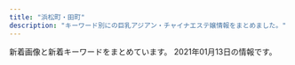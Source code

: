 ```yaml
---
title: "浜松町・田町"
description: "キーワード別にの巨乳アジアン・チャイナエステ嬢情報をまとめました。"
---
```


新着画像と新着キーワードをまとめています。
2021年01月13日の情報です。

<DmmAffiliateIns />
<KeywordTable
  shops={
    [
    {
        "keywords": {
            "D": 32,
            "C": 14,
            "E": 10
        },
        "name": "SERA",
        "url": "https://hamamatsucho-mensesthe.net/",
        "img_links": [
            "https://hamamatsucho-mensesthe.net/icon/google_plus.png",
            "https://hamamatsucho-mensesthe.net/staff/top/miyu-s1.jpg",
            "https://hamamatsucho-mensesthe.net/wp/wp-content/uploads/2020/01/nao.jpg",
            "https://hamamatsucho-mensesthe.net/wp/images/top2.jpg",
            "https://hamamatsucho-mensesthe.net/wp/wp-content/uploads/2019/02/paypay2.jpg",
            "https://hamamatsucho-mensesthe.net/staff/top/mitsuki-s1.jpg",
            "https://hamamatsucho-mensesthe.net/staff/top/rin-s1.jpg",
            "https://hamamatsucho-mensesthe.net/images/clear.png",
            "https://hamamatsucho-mensesthe.net/wp/wp-content/uploads/2019/07/0677E994-1DBF-4E0E-AB70-7CA5C034B140-150x150.jpeg",
            "https://hamamatsucho-mensesthe.net/link/mens-esthe.png",
            "https://hamamatsucho-mensesthe.net/staff/top/aki-s1.jpg",
            "https://hamamatsucho-mensesthe.net/wp/icon/twitter.png",
            "https://hamamatsucho-mensesthe.net/images/footer-l.png",
            "https://hamamatsucho-mensesthe.net/staff/top/emi-s1.jpg",
            "https://hamamatsucho-mensesthe.net/room/room-l5.jpg",
            "https://hamamatsucho-mensesthe.net/room/room-l6.jpg",
            "https://hamamatsucho-mensesthe.net/wp/icon/facebook.png",
            "https://hamamatsucho-mensesthe.net/wp/wp-content/uploads/2020/01/emi-l1.jpg",
            "https://hamamatsucho-mensesthe.net/wp/images/clear.png",
            "https://hamamatsucho-mensesthe.net/room/room-l1.jpg",
            "https://hamamatsucho-mensesthe.net/icon/line.png",
            "https://hamamatsucho-mensesthe.net/wp/wp-content/uploads/2020/11/urara.jpg",
            "https://hamamatsucho-mensesthe.net/wp/images/top3.jpg",
            "https://hamamatsucho-mensesthe.net/staff/top/ayaka-s1.jpg",
            "https://hamamatsucho-mensesthe.net/wp/wp-content/uploads/2020/08/ayaka.jpg",
            "https://hamamatsucho-mensesthe.net/wp/wp-content/uploads/2020/09/rin.jpg",
            "https://hamamatsucho-mensesthe.net/room/room-l4.jpg",
            "https://hamamatsucho-mensesthe.net/icon/facebook.png",
            "https://hamamatsucho-mensesthe.net/staff/top/nao-s1.jpg",
            "https://hamamatsucho-mensesthe.net/icon/twitter.png",
            "https://hamamatsucho-mensesthe.net/wp/images/top1.jpg",
            "https://hamamatsucho-mensesthe.net/wp/wp-content/uploads/2020/02/stand-by.jpg",
            "https://hamamatsucho-mensesthe.net/images/footer-r.png",
            "https://hamamatsucho-mensesthe.net/wp/wp-content/uploads/2019/10/eri-150x150.jpg",
            "https://hamamatsucho-mensesthe.net/wp/images/mensesthe.jpg",
            "https://hamamatsucho-mensesthe.net/wp/icon/line.png",
            "https://hamamatsucho-mensesthe.net/wp/wp-content/uploads/2020/02/1714CAA8-3D57-4009-AB72-F5A8E6B60310.jpeg",
            "https://hamamatsucho-mensesthe.net/wp/wp-content/uploads/2020/10/aki-150x150.jpg",
            "https://hamamatsucho-mensesthe.net/wp/wp-content/uploads/2020/01/mitsuki.jpg",
            "https://hamamatsucho-mensesthe.net/wp/wp-content/uploads/2020/01/misaki-l2.jpg",
            "https://hamamatsucho-mensesthe.net/room/room-l2.jpg",
            "https://hamamatsucho-mensesthe.net/room/room-l3.jpg",
            "https://hamamatsucho-mensesthe.net/wp/icon/google_plus.png",
            "https://hamamatsucho-mensesthe.net/images/flower.png",
            "https://hamamatsucho-mensesthe.net/wp/wp-content/uploads/2019/05/rin-150x150.jpg",
            "https://hamamatsucho-mensesthe.net/wp/wp-content/uploads/2019/07/587590BB-96D0-4887-BE26-3B1413FF7283-150x150.jpeg"
        ],
        "station": "JR\u6d5c\u677e\u753a\u99c5\u5317\u53e3"
    },
    {
        "img_links": [
            "https://static.wixstatic.com/media/ff29a7_47d81575374144dda595a587847070b9~mv2.jpg",
            "https://static.wixstatic.com/media/096f64_9dd53b8d3bbc46b7a5d8f8f9f83f67c0~mv2.jpg",
            "https://static.wixstatic.com/media/ff29a7_5a71cab9e560455a86a69dee65e387e6~mv2.jpg",
            "https://static.wixstatic.com/media/ff29a7_d6b424065e3946fc8a31bd093d286366~mv2.jpg",
            "https://static.wixstatic.com/media/ff29a7_d9f852b350a141b1ae8d7d80ce91ecfa~mv2.jpg",
            "https://static.wixstatic.com/media/ff29a7_996c77cb89cc4012a35bb0813c645fdf~mv2.jpg"
        ],
        "url": "https://www.meedeemassage.com/",
        "station": "JR\u65b0\u6a4b\u99c5\u65e5\u6bd4\u8c37\u53e3",
        "keywords": {},
        "name": "\u30df\u30fc\u30c7\u30a3\u30fc"
    },
    {
        "name": "Pandora*\u30d1\u30f3\u30c9\u30e9",
        "station": "JR\u6d5c\u677e\u753a\u99c5\u5357\u53e3",
        "keywords": {},
        "url": "http://www.es-tokyo.link",
        "img_links": [
            "http://www.es-tokyo.link/img/momoko1.jpg",
            "http://www.es-tokyo.link/img/rin1.jpg",
            "http://www.es-tokyo.link/img/erin1.jpg",
            "http://www.es-tokyo.link/images/sys2.jpg",
            "http://www.es-tokyo.link/images/25.jpg",
            "http://www.es-tokyo.link/img/erin2.jpg",
            "http://www.es-tokyo.link/images/5.jpg",
            "http://www.es-tokyo.link/img/yui1.jpg",
            "http://www.es-tokyo.link/images/b1.jpg",
            "http://www.es-tokyo.link/images/interior_t.jpg",
            "http://www.es-tokyo.link/images/28.jpg",
            "http://www.es-tokyo.link/images/32.jpg",
            "http://www.es-tokyo.link/img/ami1.jpg",
            "http://www.es-tokyo.link/img/minami2.jpg",
            "http://www.es-tokyo.link/images/23.jpg",
            "http://www.es-tokyo.link/images/9.jpg",
            "http://www.es-tokyo.link/images/newface.jpg",
            "http://www.es-tokyo.link/images/tel.jpg",
            "http://www.es-tokyo.link/img/naomi1.jpg",
            "http://www.es-tokyo.link/img/emili1.jpg",
            "http://www.es-tokyo.link/images/s1.png",
            "http://www.es-tokyo.link/img/miwa1.jpg",
            "http://www.es-tokyo.link/images/3.jpg",
            "http://www.es-tokyo.link/images/sys1.jpg",
            "http://www.es-tokyo.link/images/19.jpg",
            "http://www.es-tokyo.link/img/suzu1.jpg",
            "http://www.es-tokyo.link/images/staff_t.jpg",
            "http://www.es-tokyo.link/images/news.jpg",
            "http://www.es-tokyo.link/images/int1.jpg",
            "http://www.es-tokyo.link/images/27.jpg",
            "http://www.es-tokyo.link/images/31.jpg",
            "http://www.es-tokyo.link/images/int2.jpg",
            "http://www.es-tokyo.link/img/mayu1.jpg",
            "http://www.es-tokyo.link/images/head.jpg",
            "http://www.es-tokyo.link/img/izumi2.jpg",
            "http://www.es-tokyo.link/images/30.jpg",
            "http://www.es-tokyo.link/images/24.jpg",
            "http://www.es-tokyo.link/images/mobile.jpg",
            "http://www.es-tokyo.link/img/kaori1.jpg",
            "http://www.es-tokyo.link/images/b2.jpg",
            "http://www.es-tokyo.link/img/minami1.jpg",
            "http://www.es-tokyo.link/images/b3.jpg",
            "http://www.es-tokyo.link/images/20.jpg",
            "http://www.es-tokyo.link/img/izumi1.jpg",
            "http://www.es-tokyo.link/images/22.jpg",
            "http://www.es-tokyo.link/img/hikari1.jpg"
        ]
    },
    {
        "keywords": {
            "F": 1,
            "G": 1,
            "E": 7,
            "D": 2,
            "\u80f8": 2,
            "\u4e73": 3,
            "\u30bb\u30af\u30b7\u30fc": 1
        },
        "img_links": [
            "https://aroma-queen.work/images/st/st_angel_3.jpg",
            "https://aroma-queen.work/images/st/st_18.jpg",
            "https://aroma-queen.work/images/st/st_rinda_6.jpg",
            "https://aroma-queen.work/images/st/st_ou_3.jpg",
            "https://aroma-queen.work/images/st/st_mayumi_1.jpg",
            "https://aroma-queen.work/images/st/st_rinda_1.jpg",
            "https://aroma-queen.work/images/st/st_min_2.jpg",
            "https://aroma-queen.work/images/st/st_17.jpg",
            "https://aroma-queen.work/images/st/st_yuri_3.jpg",
            "https://aroma-queen.work/images/st/st_bibi.jpg",
            "https://aroma-queen.work/images/st/st_13.jpg",
            "https://aroma-queen.work/images/st/st_sayuri_3.jpg",
            "https://aroma-queen.work/images/week_campaign.jpg",
            "https://aroma-queen.work/images/st/st_mai_1.jpg",
            "https://aroma-queen.work/images/st/st_joy_2.jpg",
            "https://aroma-queen.work/images/st/st_aiko_1.jpg",
            "https://aroma-queen.work/images/st/st_ai1.jpg",
            "https://aroma-queen.work/images/st/st_ami_2.jpg",
            "https://aroma-queen.work/images/st/st_party_2.jpg",
            "https://aroma-queen.work/images/st/st_get_1.jpg",
            "https://aroma-queen.work/images/st/st_kaori_2.jpg",
            "https://aroma-queen.work/images/st/st_get_3.jpg",
            "https://aroma-queen.work/images/st/st_pink_2.jpg",
            "https://aroma-queen.work/images/top.png",
            "https://aroma-queen.work/images/st/st_angel_2.jpg",
            "https://aroma-queen.work/images/st/st_cake_1.jpg",
            "https://aroma-queen.work/images/st/st_ryuu_2.jpg",
            "https://aroma-queen.work/images/st/st_5_1.jpg",
            "https://aroma-queen.work/images/st/st_anan.jpg",
            "https://aroma-queen.work/images/st/st_sayuri_2.jpg",
            "https://aroma-queen.work/images/st/st_14_1.jpg",
            "https://aroma-queen.work/images/st/st_aya_1.jpg",
            "https://aroma-queen.work/images/st/st_saya_0.jpg",
            "https://aroma-queen.work/images/st/st_hara3.jpg",
            "https://aroma-queen.work/images/st/st_nuna3.jpg",
            "https://aroma-queen.work/images/st/st_mimi_1.jpg",
            "https://aroma-queen.work/images/top2.png",
            "https://aroma-queen.work/images/st/st_mirror_2.jpg",
            "https://aroma-queen.work/images/st/st_huxa.jpg",
            "https://aroma-queen.work/images/st/st_25.jpg",
            "https://aroma-queen.work/images/st/st_angel_1.jpg",
            "https://aroma-queen.work/images/st/st_saya_1.jpg",
            "https://aroma-queen.work/images/st/st_maya_1.jpg",
            "https://aroma-queen.work/images/st/st_sayuri_1.jpg",
            "https://aroma-queen.work/images/st/st_kei.jpg",
            "https://aroma-queen.work/images/st/st_chiba_1.jpg",
            "https://aroma-queen.work/images/st/st_jerry.jpg",
            "https://aroma-queen.work/images/st/st_emi.jpg",
            "https://aroma-queen.work/images/st/st_eri.jpg",
            "https://aroma-queen.work/images/st/st_22.jpg",
            "https://aroma-queen.work/images/st/st_ou_2.jpg",
            "https://aroma-queen.work/images/st/st_kaori_1.jpg",
            "https://aroma-queen.work/images/st/st_sakura_1.jpg",
            "https://aroma-queen.work/images/st/st_pink_1.jpg",
            "https://aroma-queen.work/images/st/st_ai_1.jpg",
            "https://aroma-queen.work/images/st/st_honey_1.jpg",
            "https://aroma-queen.work/images/st/st_nina_3.jpg",
            "https://aroma-queen.work/images/st/st_ai_2.jpg",
            "https://aroma-queen.work/images/st/st_kou1.jpg",
            "https://aroma-queen.work/images/st/st_aiko_2.jpg",
            "https://aroma-queen.work/images/st/st_rei_2.jpg",
            "https://aroma-queen.work/images/st/st_rena_2.jpg",
            "https://aroma-queen.work/images/st/st_yuri.jpg",
            "https://aroma-queen.work/images/st/st_risa_1.jpg",
            "https://aroma-queen.work/images/st/st_mayumi_2.jpg",
            "https://aroma-queen.work/images/st/st_nami_1.jpg",
            "https://aroma-queen.work/images/st/st_nori.jpg",
            "https://aroma-queen.work/images/st/st_aigo.jpg",
            "https://aroma-queen.work/images/st/st_17_1.jpg",
            "https://aroma-queen.work/images/st/st_sasa_3.jpg",
            "https://aroma-queen.work/images/st/st_saya_2.jpg",
            "https://aroma-queen.work/images/st/st_jenny2.jpg",
            "https://aroma-queen.work/images/st/st_kiki2.jpg",
            "https://aroma-queen.work/images/st/st_gei.jpg",
            "https://aroma-queen.work/images/st/st_mirror_3.jpg",
            "https://aroma-queen.work/images/st/st_ai.jpg",
            "https://aroma-queen.work/images/st/st_four1.jpg",
            "https://aroma-queen.work/images/st/st_koko.jpg",
            "https://aroma-queen.work/images/st/st_19.jpg",
            "https://aroma-queen.work/images/st/st_nana_1.jpg",
            "https://aroma-queen.work/images/st/st_dan_2.jpg",
            "https://aroma-queen.work/images/st/st_16_1.jpg",
            "https://aroma-queen.work/images/st/st_nuna.jpg",
            "https://aroma-queen.work/images/st/st_20.jpg",
            "https://aroma-queen.work/images/st/st_nan.jpg",
            "https://aroma-queen.work/images/st/st_pink_3.jpg",
            "https://aroma-queen.work/images/st/st_dan_1.jpg",
            "https://aroma-queen.work/images/top_campaign_spring.jpg",
            "https://aroma-queen.work/images/st/st_min_4.jpg",
            "https://aroma-queen.work/images/st/st_hara.jpg",
            "https://aroma-queen.work/images/st/st_minto_1.jpg",
            "https://aroma-queen.work/images/st/st_jasmine_1.jpg",
            "https://aroma-queen.work/images/st/st_pink_4.jpg",
            "https://aroma-queen.work/images/st/st_17_2.jpg",
            "https://aroma-queen.work/images/st/st_7_1.jpg",
            "https://aroma-queen.work/images/top_campaign_dec.jpg",
            "https://aroma-queen.work/images/st/st_.jpg",
            "https://aroma-queen.work/images/st/st_sofea_2.jpg",
            "https://aroma-queen.work/images/st/st_rei.jpg",
            "https://aroma-queen.work/images/st/st_10_1.jpg",
            "https://aroma-queen.work/images/st/st_hana_1.jpg",
            "https://aroma-queen.work/images/st/st_hana_2.jpg",
            "https://aroma-queen.work/images/st/st_koko_1.jpg",
            "https://aroma-queen.work/images/st/st_coco_1.jpg",
            "https://aroma-queen.work/images/st/st_cindy.jpg",
            "https://aroma-queen.work/images/st/st_rinda_2.jpg",
            "https://aroma-queen.work/images/st/st_ou_1.jpg",
            "https://aroma-queen.work/images/st/st_joy.jpg",
            "https://aroma-queen.work/images/st/st_21.jpg",
            "https://aroma-queen.work/images/st/st_koy_2.jpg",
            "https://aroma-queen.work/images/st/st_yuri_2.jpg",
            "https://aroma-queen.work/images/st/st_chiba_2.jpg",
            "https://aroma-queen.work/images/st/st_lucy_3.jpg",
            "https://aroma-queen.work/images/st/st_rei_3.jpg",
            "https://aroma-queen.work/images/st/st_shizuka_1.jpg",
            "https://aroma-queen.work/images/st/st_kiki_1.jpg",
            "https://aroma-queen.work/images/st/st_aya.jpg",
            "https://aroma-queen.work/images/st/st_emi_1.jpg",
            "https://aroma-queen.work/images/st/st_joy_1.jpg",
            "https://aroma-queen.work/images/st/st_bibi_2.jpg",
            "https://aroma-queen.work/images/st/st_bibi_1.jpg",
            "https://aroma-queen.work/images/st/st_jenny.jpg",
            "https://aroma-queen.work/images/st/st_kou2.jpg",
            "https://aroma-queen.work/images/st/st_yuyu.jpg",
            "https://aroma-queen.work/images/st/st_chiba_4.jpg",
            "https://aroma-queen.work/images/st/st_jj_1.jpg"
        ],
        "name": "Aroma Coco8",
        "station": "JR\u65b0\u6a4b\u99c5\u70cf\u68ee\u53e3",
        "url": "https://aroma-queen.work/"
    },
    {
        "url": "http://heal-arm.com/",
        "name": "\u862d \u990a\u8eab\u9928",
        "img_links": [
            "http://heal-arm.com/wp-content/uploads/sites/6/2020/05/4.jpg",
            "http://heal-arm.com/wp-content/uploads/sites/6/elementor/thumbs/favicon-p04pr4k6jngsiakzwccm2bkknysbm22i953lrof2dk.png",
            "http://heal-arm.com/wp-content/uploads/sites/6/2020/05/3.jpg",
            "http://heal-arm.com/wp-content/uploads/sites/6/2020/12/1.jpg",
            "http://heal-arm.com/wp-content/uploads/sites/6/2020/05/1-1.jpg",
            "http://heal-arm.com/wp-content/uploads/sites/6/2020/05/2-1.jpg",
            "http://heal-arm.com/wp-content/uploads/sites/6/2020/12/2.jpg",
            "http://heal-arm.com/wp-content/uploads/sites/6/2020/05/3-1.jpg",
            "http://heal-arm.com/wp-content/uploads/sites/6/2020/05/2.jpg",
            "http://heal-arm.com/wp-content/uploads/sites/6/2020/05/favicon.png",
            "http://heal-arm.com/wp-content/uploads/sites/6/2020/05/1.jpg"
        ],
        "station": "JR\u65b0\u6a4b\u99c5\u65e5\u6bd4\u8c37\u53e3",
        "keywords": {}
    },
    {
        "img_links": [
            "http://body-heal.net/staffPhoto/b20190117105438.jpg",
            "http://body-heal.net/staffPhoto/b20180926231950.jpg",
            "http://body-heal.net/staffPhoto/b20180721035111.jpg",
            "http://body-heal.net/js/sliderLine/slide_prev.png",
            "http://body-heal.net/staffPhoto/b20190608220420.jpg",
            "http://body-heal.net/images/access/03.jpg",
            "http://body-heal.net/images/access/01.jpg",
            "http://body-heal.net/images/access/04.jpg",
            "http://body-heal.net/images/show.jpg",
            "http://body-heal.net/uploadfiles/images/campaignBodyHealNet.jpg",
            "http://body-heal.net/images/store/06.jpg",
            "http://body-heal.net/images/store/04.jpg",
            "http://body-heal.net/js/sliderLine/slide_next.png",
            "http://body-heal.net/images/access/05.jpg",
            "http://body-heal.net/images/store/05.jpg",
            "http://body-heal.net/staffPhoto/b20190218130854.jpg",
            "http://body-heal.net/images/access/02.jpg",
            "http://body-heal.net/staffPhoto/b20190608222039.jpg",
            "http://body-heal.net/staffPhoto/b20190120201033.jpg",
            "http://body-heal.net/images/store/01.jpg"
        ],
        "name": "Tami",
        "url": "http://body-heal.net/",
        "keywords": {
            "84": 4,
            "88": 10,
            "85": 4,
            "87": 6,
            "E": 6
        },
        "station": "JR\u7530\u753a\u99c5\u4e09\u7530\u53e3"
    },
    {
        "url": "http://www.shiawasenojikan.esjp.info/",
        "keywords": {
            "D": 5,
            "86": 1,
            "88": 1,
            "87": 3
        },
        "name": "\u5e78\u305b\u306e\u6642\u9593",
        "station": "JR\u65b0\u6a4b\u99c5\u65e5\u6bd4\u8c37\u53e3",
        "img_links": [
            "http://www.shiawasenojikan.esjp.info/files/010.jpg",
            "http://www.shiawasenojikan.esjp.info/images/sys2.jpg",
            "http://www.shiawasenojikan.esjp.info/images/news.jpg",
            "http://www.shiawasenojikan.esjp.info/images/tel.jpg",
            "http://www.shiawasenojikan.esjp.info/images/int2.jpg",
            "http://www.shiawasenojikan.esjp.info/files/009.jpg",
            "http://www.shiawasenojikan.esjp.info/images/staff_t.jpg",
            "http://www.shiawasenojikan.esjp.info/images/sys1.jpg",
            "http://www.shiawasenojikan.esjp.info/images/interior_t.jpg",
            "http://www.shiawasenojikan.esjp.info/files/003.jpg",
            "http://www.shiawasenojikan.esjp.info/images/link_t.jpg",
            "http://www.shiawasenojikan.esjp.info/images/mobile.jpg",
            "http://www.shiawasenojikan.esjp.info/images/head.jpg",
            "http://www.shiawasenojikan.esjp.info/files/001.jpg",
            "http://www.shiawasenojikan.esjp.info/files/015.jpg"
        ]
    },
    {
        "img_links": [
            "https://hamamatsucho-mensesthe.com/staff2/wp-content/uploads/2019/12/yuki22-1.png",
            "https://hamamatsucho-mensesthe.com/menu/friend.png",
            "https://hamamatsucho-mensesthe.com/staff2/wp-content/uploads/2021/01/lulu01.png",
            "https://hamamatsucho-mensesthe.com/staff/koko-s1.jpg",
            "https://hamamatsucho-mensesthe.com/kumi2.jpg",
            "https://hamamatsucho-mensesthe.com/staff2/wp-content/uploads/2020/01/ai01.png",
            "https://hamamatsucho-mensesthe.com/staff2/wp-content/uploads/2020/11/siruet.png",
            "https://hamamatsucho-mensesthe.com/button/home.png",
            "https://hamamatsucho-mensesthe.com/images/footer-r.png",
            "https://hamamatsucho-mensesthe.com/images/main-sp.jpg",
            "https://hamamatsucho-mensesthe.com/staff/yoko-s1.jpg",
            "https://hamamatsucho-mensesthe.com/kumi1.jpg",
            "https://hamamatsucho-mensesthe.com/staff/arisa-l1.jpg",
            "https://hamamatsucho-mensesthe.com/button/staff.png",
            "https://hamamatsucho-mensesthe.com/room/1.jpg",
            "https://hamamatsucho-mensesthe.com/menu/info.png",
            "https://hamamatsucho-mensesthe.com/button/sche.png",
            "https://hamamatsucho-mensesthe.com/staff/arisa-s1.jpg",
            "https://hamamatsucho-mensesthe.com/menu/gallery.png",
            "https://hamamatsucho-mensesthe.com/images/flower.png",
            "https://hamamatsucho-mensesthe.com/staff2/wp-content/uploads/2019/12/haru-1.png",
            "https://hamamatsucho-mensesthe.com/staff/koko-l1.jpg",
            "https://hamamatsucho-mensesthe.com/staff/nana-s1.jpg",
            "https://hamamatsucho-mensesthe.com/staff/yuyu-s1.jpg",
            "https://hamamatsucho-mensesthe.com/staff2/wp-content/uploads/2020/11/yuyu03.png",
            "https://hamamatsucho-mensesthe.com/2018/03/02/anna-s1.jpg",
            "https://hamamatsucho-mensesthe.com/staff2/wp-content/uploads/2020/11/momo02.png",
            "https://hamamatsucho-mensesthe.com/2018/12/21/yuyu-s1.jpg",
            "https://hamamatsucho-mensesthe.com/images/clear.png",
            "https://hamamatsucho-mensesthe.com/images/footer-l.png",
            "https://hamamatsucho-mensesthe.com/staff2/wp-content/uploads/2021/01/maki05.png",
            "https://hamamatsucho-mensesthe.com/room/3.jpg",
            "https://hamamatsucho-mensesthe.com/room/2.jpg",
            "https://hamamatsucho-mensesthe.com/2018/11/23/arisa-s1.jpg",
            "https://hamamatsucho-mensesthe.com/room/esthe1.jpg",
            "https://hamamatsucho-mensesthe.com/icon/google_plus.png",
            "https://hamamatsucho-mensesthe.com/icon/twitter.png",
            "https://hamamatsucho-mensesthe.com/menu/sche.png",
            "https://hamamatsucho-mensesthe.com/staff2/wp-content/uploads/2020/02/yaya02.png",
            "https://hamamatsucho-mensesthe.com/images/main1.jpg",
            "https://hamamatsucho-mensesthe.com/icon/facebook.png",
            "https://hamamatsucho-mensesthe.com/2018/12/21/koko-s1.jpg",
            "https://hamamatsucho-mensesthe.com/staff/yuyu-l1.jpg",
            "https://hamamatsucho-mensesthe.com/2018/06/08/hana-s2.jpg",
            "https://hamamatsucho-mensesthe.com/menu/home.png",
            "https://hamamatsucho-mensesthe.com/2018/06/12/yoko-s1.jpg",
            "https://hamamatsucho-mensesthe.com/staff2/wp-content/uploads/2019/12/nanami02-2.png",
            "https://hamamatsucho-mensesthe.com/icon/line.png",
            "https://hamamatsucho-mensesthe.com/staff/yoko-l1.jpg",
            "https://hamamatsucho-mensesthe.com/images/header3.png",
            "https://hamamatsucho-mensesthe.com/room/esthe3.jpg",
            "https://hamamatsucho-mensesthe.com/room/4.jpg",
            "https://hamamatsucho-mensesthe.com/room/esthe2.jpg",
            "https://hamamatsucho-mensesthe.com/staff/nana-l1.jpg",
            "https://hamamatsucho-mensesthe.com/2017/10/08/ruru-s1.jpg"
        ],
        "station": "JR\u6d5c\u677e\u753a\u99c5\u5317\u53e3",
        "keywords": {
            "D": 5,
            "F": 4,
            "C": 2,
            "E": 1
        },
        "name": "Oriental Spa",
        "url": "https://hamamatsucho-mensesthe.com/"
    },
    {
        "name": "fancy",
        "station": "JR\u6d5c\u677e\u753a\u99c5\u5357\u53e3",
        "url": "https://fancy-tokyo.com/",
        "img_links": [
            "https://cdn.peraichi.com/userData/56b6a25c-bfe0-40b6-ae9c-73000a000007/img/5ffebabb29207/original.png"
        ],
        "keywords": {}
    },
    {
        "station": "JR\u65b0\u6a4b\u99c5\u70cf\u68ee\u53e3",
        "keywords": {},
        "img_links": [
            "http://kokoro-spa.info/img/ttl_info.png",
            "http://kokoro-spa.info/img/shop/no-pic.jpg",
            "http://kokoro-spa.info/img/qrcode.png",
            "http://kokoro-spa.info/img/pickup.jpg",
            "http://kokoro-spa.info/img/slider/2.jpg",
            "http://kokoro-spa.info/img/ttl_news.png",
            "http://kokoro-spa.info/img/shop/kanban.jpg"
        ],
        "url": "http://kokoro-spa.info/",
        "name": "\u672a\u6765"
    },
    {
        "station": "JR\u6d5c\u677e\u753a\u99c5\u5317\u53e3",
        "name": "Artemis",
        "url": "https://hamamatsucho-esthe.work/",
        "img_links": [
            "https://hamamatsucho-esthe.work/images/clear.png",
            "https://hamamatsucho-esthe.work/2018/09/10/sora-s1.jpg",
            "https://hamamatsucho-esthe.work/images/footer-l.png",
            "https://hamamatsucho-esthe.work/staff/maki-l1.jpg",
            "https://hamamatsucho-esthe.work/menu/home.png",
            "https://hamamatsucho-esthe.work/staff/maki-s1.jpg",
            "https://hamamatsucho-esthe.work/2020/07/30/maki-s1.jpg",
            "https://hamamatsucho-esthe.work/staff/riko-s1.jpg",
            "https://hamamatsucho-esthe.work/2019/01/14/emi-s1.jpg",
            "https://hamamatsucho-esthe.work/2018/11/09/kana-s1.jpg",
            "https://hamamatsucho-esthe.work/staff/momo-l1.jpg",
            "https://hamamatsucho-esthe.work/staff/sora-s1.jpg",
            "https://hamamatsucho-esthe.work/room/1-s.jpg",
            "https://hamamatsucho-esthe.work/button/staff.png",
            "https://hamamatsucho-esthe.work/staff/yuki-l1.jpg",
            "https://hamamatsucho-esthe.work/images/qrcode.png",
            "https://hamamatsucho-esthe.work/button/blog.png",
            "https://hamamatsucho-esthe.work/staff/nanami-s1.jpg",
            "https://hamamatsucho-esthe.work/icon/twitter.png",
            "https://hamamatsucho-esthe.work/menu/blog.png",
            "https://hamamatsucho-esthe.work/staff/momo-s1.jpg",
            "https://hamamatsucho-esthe.work/2019/05/25/riko-s1.jpg",
            "https://hamamatsucho-esthe.work/images/main-sp.jpg",
            "https://hamamatsucho-esthe.work/room/3-s.jpg",
            "https://hamamatsucho-esthe.work/2019/06/14/riri-s1.jpg",
            "https://hamamatsucho-esthe.work/2018/12/26/sayaka-s1.jpg",
            "https://hamamatsucho-esthe.work/icon/google_plus.png",
            "https://hamamatsucho-esthe.work/2020/01/05/yuki-s1.jpg",
            "https://hamamatsucho-esthe.work/icon/facebook.png",
            "https://hamamatsucho-esthe.work/menu/gallery.png",
            "https://hamamatsucho-esthe.work/images/flower.png",
            "https://hamamatsucho-esthe.work/images/footer-r.png",
            "https://hamamatsucho-esthe.work/button/home.png",
            "https://hamamatsucho-esthe.work/room/esthe2.jpg",
            "https://hamamatsucho-esthe.work/room/esthe3.jpg",
            "https://hamamatsucho-esthe.work/icon/line.png",
            "https://hamamatsucho-esthe.work/room/3-l.jpg",
            "https://hamamatsucho-esthe.work/menu/info.png",
            "https://hamamatsucho-esthe.work/room/4-l.jpg",
            "https://hamamatsucho-esthe.work/room/esthe1.jpg",
            "https://hamamatsucho-esthe.work/images/main1.jpg",
            "https://hamamatsucho-esthe.work/staff/sora-l1.jpg",
            "https://hamamatsucho-esthe.work/menu/friend.png",
            "https://hamamatsucho-esthe.work/2019/11/05/nanami-s1.jpg",
            "https://hamamatsucho-esthe.work/staff/nanami-l1.jpg",
            "https://hamamatsucho-esthe.work/room/2-s.jpg",
            "https://hamamatsucho-esthe.work/room/4-s.jpg",
            "https://hamamatsucho-esthe.work/2019/05/25/koko-s1.jpg",
            "https://hamamatsucho-esthe.work/2020/11/06/momo-s1.jpg",
            "https://hamamatsucho-esthe.work/2018/09/10/misa-s1.jpg",
            "https://hamamatsucho-esthe.work/room/2-l.jpg",
            "https://hamamatsucho-esthe.work/room/1-l.jpg",
            "https://hamamatsucho-esthe.work/staff/yuki-s1.jpg"
        ],
        "keywords": {
            "F": 14,
            "E": 7,
            "C": 14
        }
    },
    {
        "url": "http://tamachi-en.link/",
        "keywords": {
            "C": 15
        },
        "name": "\u7e01",
        "station": "JR\u7530\u753a\u99c5\u6771\u53e3",
        "img_links": [
            "http://tamachi-en.link/images/g5.jpg",
            "http://tamachi-en.link/images/zi_link.png",
            "http://tamachi-en.link/images/g2.jpg",
            "http://tamachi-en.link/images/g0.jpg",
            "http://tamachi-en.link/images/zi_staff.png",
            "http://tamachi-en.link/images/g1.jpg",
            "http://tamachi-en.link/images/g3.jpg",
            "http://tamachi-en.link/images/g4.jpg",
            "http://tamachi-en.link/images/mobile.png",
            "http://tamachi-en.link/images/new1.jpg",
            "http://tamachi-en.link/images/top.jpg",
            "http://tamachi-en.link/images/g8.jpg",
            "http://tamachi-en.link/images/g6.jpg"
        ]
    },
    {
        "name": "\u68ee\u306e\u9999",
        "url": "https://www.morinokaori-massage.com/",
        "img_links": [],
        "keywords": {},
        "station": "JR\u7530\u753a\u99c5\u897f\u53e3"
    },
    {
        "name": "\u30a2\u30ea\u30b9 Aroma \u65b0\u6a4b\u5e97",
        "img_links": [
            "http://romantic-est.com/images/con01.jpg",
            "http://romantic-est.com/images/mainvisual_02_s.jpg",
            "http://romantic-est.com/images/cg05.jpg",
            "http://romantic-est.com/images/sw_home.png",
            "http://romantic-est.com/images/cg021.jpg",
            "http://romantic-est.com/images/cg04.jpg",
            "http://romantic-est.com/images/cg032.jpg",
            "http://romantic-est.com/images/mainvisual_01_s.jpg",
            "http://romantic-est.com/images/cg03.jpg",
            "http://romantic-est.com/images/cg011.jpg",
            "http://romantic-est.com/images/req_03.jpg",
            "http://romantic-est.com/images/icon_new.png",
            "http://romantic-est.com/images/mainvisual_02.jpg",
            "http://romantic-est.com/images/con03.jpg",
            "http://romantic-est.com/images/mainvisual_01.jpg",
            "http://romantic-est.com/images/cg01.jpg",
            "http://romantic-est.com/images/trigger.jpg",
            "http://romantic-est.com/images/cg041.jpg",
            "http://romantic-est.com/images/cg031.jpg",
            "http://romantic-est.com/images/sys03.jpg",
            "http://romantic-est.com/images/sw_tel.png",
            "http://romantic-est.com/images/sys02.jpg",
            "http://romantic-est.com/images/head_interior.jpg",
            "http://romantic-est.com/images/con02.jpg",
            "http://romantic-est.com/images/cg02.jpg",
            "http://romantic-est.com/images/cg06.jpg",
            "http://romantic-est.com/images/sys01.jpg",
            "http://romantic-est.com/images/head_therapist.jpg"
        ],
        "station": "JR\u65b0\u6a4b\u99c5\u70cf\u68ee\u53e3",
        "keywords": {},
        "url": "http://romantic-est.com/"
    },
    {
        "name": "\u3057\u3042\u308f\u305b\uff5eSHIAWASE\uff5e",
        "keywords": {},
        "img_links": [
            "http://shiawase.mssg.jp/images/staff/sta_023.jpg",
            "http://shiawase.mssg.jp/images/staff_image/staff_d02b.jpg",
            "http://shiawase.mssg.jp/images/staff/sta_04.jpg",
            "http://shiawase.mssg.jp/images/gallery/gallery_403.jpg",
            "http://shiawase.mssg.jp/images/home/index_tel.jpg",
            "http://shiawase.mssg.jp/images/gallery/gallery_01.jpg",
            "http://shiawase.mssg.jp/images/staff/sta_0z9.jpg",
            "http://shiawase.mssg.jp/images/home/top_qp.jpg",
            "http://shiawase.mssg.jp/images/top/top_03.jpg",
            "http://shiawase.mssg.jp/images/staff_one/staff_one_08.png",
            "http://shiawase.mssg.jp/images/staff_image/staff_d04.jpg",
            "http://shiawase.mssg.jp/images/top/top_02.jpg",
            "http://shiawase.mssg.jp/images/staff/sta_08.jpg",
            "http://shiawase.mssg.jp/images/staff/sta_0z2.jpg",
            "http://shiawase.mssg.jp/images/gallery/gallery_402.jpg",
            "http://shiawase.mssg.jp/images/top/top_05.jpg",
            "http://shiawase.mssg.jp/images/staff_one/staff_one_03.jpg",
            "http://shiawase.mssg.jp/images/top/top_08.png",
            "http://shiawase.mssg.jp/images/home/index_qup.jpg",
            "http://shiawase.mssg.jp/images/gallery/gallery_104.jpg",
            "http://shiawase.mssg.jp/images/system/syatem_301.jpg",
            "http://shiawase.mssg.jp/images/staff/sta_0z10.jpg",
            "http://shiawase.mssg.jp/images/gallery/gallery_401.jpg",
            "http://shiawase.mssg.jp/images/home/QR.png",
            "http://shiawase.mssg.jp/images/system/syatem_303.jpg",
            "http://shiawase.mssg.jp/images/gallery/gallery_102.jpg",
            "http://shiawase.mssg.jp/images/staff_one/staff_one_01.jpg",
            "http://shiawase.mssg.jp/images/staff_one/staff_one_04.jpg",
            "http://shiawase.mssg.jp/images/staff_one/staff_one_05.jpg",
            "http://shiawase.mssg.jp/images/home/index_page_top.jpg",
            "http://shiawase.mssg.jp/images/gallery/gallery_101.jpg",
            "http://shiawase.mssg.jp/images/staff_image/staff_d02.jpg",
            "http://shiawase.mssg.jp/images/staff_image/staff_d01a.jpg",
            "http://shiawase.mssg.jp/images/staff/sta_021.jpg",
            "http://shiawase.mssg.jp/images/top/top_04.jpg",
            "http://shiawase.mssg.jp/images/top/top_01.jpg",
            "http://shiawase.mssg.jp/images/home/index_04.jpg",
            "http://shiawase.mssg.jp/images/staff_one/staff_one_02.jpg",
            "http://shiawase.mssg.jp/images/gallery/gallery_404.jpg",
            "http://shiawase.mssg.jp/images/staff/sta_010.jpg",
            "http://shiawase.mssg.jp/images/staff_image/staff_d03.jpg",
            "http://shiawase.mssg.jp/images/staff_one/staff_one_top.jpg",
            "http://shiawase.mssg.jp/images/gallery/gallery_103.jpg",
            "http://shiawase.mssg.jp/images/gallery/gallery_top.jpg",
            "http://shiawase.mssg.jp/images/top/top_06.jpg",
            "http://shiawase.mssg.jp/images/staff/sta_0z12.jpg",
            "http://shiawase.mssg.jp/images/staff/staff_top.jpg",
            "http://shiawase.mssg.jp/images/staff_image/staff_d01b.jpg",
            "http://shiawase.mssg.jp/images/staff/sta_0z8.jpg",
            "http://shiawase.mssg.jp/images/home/index_03.jpg",
            "http://shiawase.mssg.jp/images/staff_one/staff_one_07.png",
            "http://shiawase.mssg.jp/images/staff/sta_03.jpg",
            "http://shiawase.mssg.jp/images/staff/sta_01.jpg",
            "http://shiawase.mssg.jp/images/system/syatem_302.jpg"
        ],
        "station": "JR\u7530\u753a\u99c5\u897f\u53e3",
        "url": "http://shiawase.mssg.jp/"
    },
    {
        "station": "JR\u6d5c\u677e\u753a\u99c5\u5357\u53e3",
        "img_links": [
            "https://minazuki-tokyo.com/wp-content/uploads/2020/11/news06-200x200.png",
            "https://minazuki-tokyo.com/wp-content/uploads/2020/11/news05-200x200.png",
            "https://minazuki-tokyo.com/wp-content/uploads/2020/11/news05-390x195.png",
            "https://minazuki-tokyo.com/wp-content/uploads/2020/11/sub03_p.png",
            "https://minazuki-tokyo.com/wp-content/uploads/2020/11/sub04_p.png",
            "https://minazuki-tokyo.com/wp-content/uploads/2020/11/photo03.png",
            "https://minazuki-tokyo.com/wp-content/uploads/2020/11/news01-640x348.png",
            "https://minazuki-tokyo.com/wp-content/uploads/2020/11/news04-390x195.png",
            "https://minazuki-tokyo.com/wp-content/uploads/2020/11/news06-390x195.png",
            "https://minazuki-tokyo.com/wp-content/uploads/2020/11/news07-390x195.png",
            "https://minazuki-tokyo.com/wp-content/uploads/2020/11/news01-200x200.png",
            "https://minazuki-tokyo.com/wp-content/uploads/2020/11/sub02_p.png",
            "https://minazuki-tokyo.com/wp-content/uploads/2020/11/news03-200x200.png",
            "https://minazuki-tokyo.com/wp-content/uploads/2020/11/news06-640x348.png",
            "https://minazuki-tokyo.com/wp-content/uploads/2020/11/staff1-200x200.png",
            "https://minazuki-tokyo.com/wp-content/uploads/2020/11/news01-390x195.png",
            "https://minazuki-tokyo.com/wp-content/uploads/2020/11/staff2-200x200.png",
            "https://minazuki-tokyo.com/wp-content/uploads/2020/11/photo01.png",
            "https://minazuki-tokyo.com/wp-content/uploads/2020/11/top1.png",
            "https://minazuki-tokyo.com/wp-content/uploads/2020/11/photo05.png",
            "https://minazuki-tokyo.com/wp-content/uploads/2020/11/staff3.png",
            "https://minazuki-tokyo.com/wp-content/uploads/2020/11/news05-640x348.png",
            "https://minazuki-tokyo.com/wp-content/uploads/2020/11/photo02.png",
            "https://minazuki-tokyo.com/wp-content/uploads/2020/11/staff5.png",
            "https://minazuki-tokyo.com/wp-content/uploads/2020/11/photo04.png",
            "https://minazuki-tokyo.com/wp-content/uploads/2020/12/add2.png",
            "https://minazuki-tokyo.com/wp-content/uploads/2020/11/news07-640x348.png",
            "https://minazuki-tokyo.com/wp-content/uploads/2020/11/sub01_p.png",
            "https://minazuki-tokyo.com/wp-content/uploads/2020/11/staff1.png",
            "https://minazuki-tokyo.com/wp-content/uploads/2020/11/staff6.png",
            "https://minazuki-tokyo.com/wp-content/uploads/2020/11/price.png",
            "https://minazuki-tokyo.com/wp-content/uploads/2020/11/staff3-200x200.png",
            "https://minazuki-tokyo.com/wp-content/uploads/2020/11/news03-640x348.png",
            "https://minazuki-tokyo.com/wp-content/uploads/2020/11/staff2.png",
            "https://minazuki-tokyo.com/wp-content/uploads/2020/11/staff5-200x200.png",
            "https://minazuki-tokyo.com/wp-content/uploads/2020/11/news07-200x200.png",
            "https://minazuki-tokyo.com/wp-content/uploads/2020/11/news03-390x195.png",
            "https://minazuki-tokyo.com/wp-content/uploads/2020/11/staff6-200x200.png"
        ],
        "keywords": {
            "C": 2,
            "87": 2,
            "86": 1,
            "90": 2,
            "83": 4
        },
        "name": "\u6c34\u7121\u6708\uff5e\u307f\u306a\u3065\u304d\uff5e",
        "url": "https://minazuki-tokyo.com/"
    },
    {
        "station": "JR\u6d5c\u677e\u753a\u99c5\u5317\u53e3",
        "keywords": {
            "C": 4,
            "86": 6,
            "D": 4,
            "85": 4
        },
        "img_links": [
            "http://es-best.info/images/slider1/01.jpg",
            "http://es-best.info/images/access/04.jpg",
            "http://es-best.info/staffPhoto/b20190304234324.jpg",
            "http://es-best.info/js/sliderLine/slide_prev.png",
            "http://es-best.info/staffPhoto/b20191003002337.jpg",
            "http://es-best.info/images/access/05.jpg",
            "http://es-best.info/staffPhoto/s20190304234324.jpg",
            "http://es-best.info/images/access/01.jpg",
            "http://es-best.info/staffPhoto/s20190304234059.jpg",
            "http://es-best.info/images/slider1/02.jpg",
            "http://es-best.info/uploadfiles/images/campaignEsBestInfo.jpg",
            "http://es-best.info/staffPhoto/b20190304234059.jpg",
            "http://es-best.info/images/slider1/04.jpg",
            "http://es-best.info/images/returnBtn.png",
            "http://es-best.info/staffPhoto/b20190220185555.jpg",
            "http://es-best.info/images/store/052.jpg",
            "http://es-best.info/staffPhoto/s20190220185555.jpg",
            "http://es-best.info/staffPhoto/b20190304234528.jpg",
            "http://es-best.info/images/access/06.jpg",
            "http://es-best.info/images/access/03.jpg",
            "http://es-best.info/staffPhoto/s20190413161507.jpg",
            "http://es-best.info/staffPhoto/b20190413161507.jpg",
            "http://es-best.info/js/sliderLine/slide_next.png",
            "http://es-best.info/staffPhoto/s20191003002337.jpg",
            "http://es-best.info/staffPhoto/s20190304234528.jpg",
            "http://es-best.info/images/access/02.jpg"
        ],
        "name": "\u30d9\u30b9\u30c8",
        "url": "http://es-best.info/"
    },
    {
        "name": "Yuki\u2019s House",
        "keywords": {},
        "station": "JR\u6d5c\u677e\u753a\u99c5\u5357\u53e3",
        "img_links": [
            "http://yukizhouse00.web.fc2.com/images/slider/slid2.jpg",
            "http://yukizhouse00.web.fc2.com/images/portfolio/work-4.jpg",
            "http://yukizhouse00.web.fc2.com/images/portfolio/work-2.jpg",
            "http://yukizhouse00.web.fc2.com/images/portfolio/work-5.jpg",
            "http://yukizhouse00.web.fc2.com/images/portfolio/work-3.jpg",
            "http://yukizhouse00.web.fc2.com/images/slider/slid1.jpg",
            "http://yukizhouse00.web.fc2.com/images/portfolio/work-6.jpg",
            "http://yukizhouse00.web.fc2.com/images/portfolio/work-1.jpg"
        ],
        "url": "http://yukizhouse00.web.fc2.com/"
    },
    {
        "keywords": {
            "88": 8,
            "86": 12,
            "\u80f8": 1,
            "90": 2,
            "84": 4,
            "85": 11
        },
        "station": "JR\u65b0\u6a4b\u99c5\u70cf\u68ee\u53e3",
        "name": "LEON",
        "url": "http://es-leon.link/",
        "img_links": [
            "http://es-leon.link/images/guide7.jpg",
            "http://es-leon.link/images/nav_link07_no.png",
            "http://es-leon.link/photos/sites/45/2020/10/2020101205420372.jpg",
            "http://es-leon.link/images/slider00.jpg",
            "http://es-leon.link/photos/sites/45/2020/10/2020101318405051.jpg",
            "http://es-leon.link/images/guide1.jpg",
            "http://es-leon.link/photos/sites/45/2020/10/2020100103284496.jpg",
            "http://es-leon.link/images/guide2.png",
            "http://es-leon.link/images/img_info.jpg",
            "http://es-leon.link/photos/sites/45/2020/11/2020110919593136.jpg",
            "http://es-leon.link/photos/sites/45/2020/10/2020101318402898.jpg",
            "http://es-leon.link/images/lineline.png",
            "http://es-leon.link/photos/sites/45/2021/01/2021010815022674.jpg",
            "http://es-leon.link/photos/sites/45/2020/10/2020100103205050.jpg",
            "http://es-leon.link/photos/sites/45/2020/12/2020122013214830.jpg",
            "http://es-leon.link/photos/sites/45/2020/10/2020102507495672.jpg",
            "http://es-leon.link/photos/sites/45/2020/10/2020100103034891.jpg",
            "http://es-leon.link/photos/sites/45/2020/10/2020101404192576.jpg",
            "http://es-leon.link/images/guide6.jpg",
            "http://es-leon.link/images/guide8.jpg",
            "http://es-leon.link/photos/sites/45/2020/10/2020100103240520.jpg",
            "http://es-leon.link/images/pagetop.jpg",
            "http://es-leon.link/photos/sites/45/2020/10/2020102507510838.jpg",
            "http://es-leon.link/photos/sites/45/2020/10/2020100103205186.jpg",
            "http://es-leon.link/photos/sites/45/2020/10/2020102507504664.jpg",
            "http://es-leon.link/images/nav_link02_no.png",
            "http://es-leon.link/images/nav_link03_no.png",
            "http://es-leon.link/photos/sites/45/2020/10/2020100103293996.jpg",
            "http://es-leon.link/photos/sites/45/2020/11/2020110919583922.jpg",
            "http://es-leon.link/photos/sites/45/2020/10/202010120813040.jpg",
            "http://es-leon.link/images/qr.png",
            "http://es-leon.link/photos/sites/45/2021/01/2021010815013824.jpg",
            "http://es-leon.link/photos/sites/45/2020/10/2020101318404076.jpg",
            "http://es-leon.link/images/guide1.png",
            "http://es-leon.link/photos/sites/45/2020/10/2020102507503499.jpg",
            "http://es-leon.link/photos/sites/45/2020/10/2020100103293971.jpg",
            "http://es-leon.link/images/slider02.jpg",
            "http://es-leon.link/photos/sites/45/2020/10/2020101208124541.jpg",
            "http://es-leon.link/photos/sites/45/2020/11/2020110919595348.jpg",
            "http://es-leon.link/photos/sites/45/2020/10/2020100103205130.jpg",
            "http://es-leon.link/images/nav_link06_no.png",
            "http://es-leon.link/images/card.png",
            "http://es-leon.link/images/guide4.jpg",
            "http://es-leon.link/images/header.png",
            "http://es-leon.link/images/profile.png",
            "http://es-leon.link/images/guide3.jpg",
            "http://es-leon.link/images/slider04.jpg",
            "http://es-leon.link/photos/sites/45/2020/10/2020102507501385.jpg",
            "http://es-leon.link/photos/sites/45/2020/10/2020101318300043.jpg",
            "http://es-leon.link/photos/sites/45/2020/12/2020120315084829.jpg",
            "http://es-leon.link/photos/sites/45/2020/11/2020110919573849.jpg",
            "http://es-leon.link/photos/sites/45/2020/11/2020111904152242.jpg",
            "http://es-leon.link/images/nav_link05_no.png",
            "http://es-leon.link/photos/sites/45/2020/11/2020110219263997.jpg",
            "http://es-leon.link/photos/sites/45/2020/10/202010120812266.jpg",
            "http://es-leon.link/images/nav_link01_no.png",
            "http://es-leon.link/photos/sites/45/2020/10/2020100103294056.jpg",
            "http://es-leon.link/images/slider03.jpg",
            "http://es-leon.link/photos/sites/45/2020/10/2020100103240526.jpg",
            "http://es-leon.link/images/slider01.jpg",
            "http://es-leon.link/images/guide5.jpg",
            "http://es-leon.link/photos/sites/45/2020/11/2020110919590942.jpg",
            "http://es-leon.link/photos/sites/45/2021/01/2021011203314329.jpg",
            "http://es-leon.link/photos/sites/45/2020/10/2020101205422328.jpg",
            "http://es-leon.link/photos/sites/45/2020/12/2020120418570321.jpg",
            "http://es-leon.link/images/nav_link04_no.png",
            "http://es-leon.link/photos/sites/45/2020/10/202010010328436.jpg",
            "http://es-leon.link/photos/sites/45/2020/12/2020120418563847.jpg",
            "http://es-leon.link/images/guide2.jpg",
            "http://es-leon.link/photos/sites/45/2021/01/2021010815020621.jpg",
            "http://es-leon.link/photos/sites/45/2020/10/2020101318294854.jpg",
            "http://es-leon.link/photos/sites/45/2020/10/2020101205424345.jpg",
            "http://es-leon.link/photos/sites/45/2020/11/2020112005145015.jpg"
        ]
    },
    {
        "img_links": [
            "http://www.k-harunoie.info/imge/service2.jpg",
            "http://www.k-harunoie.info/imge/service3.jpg",
            "http://www.k-harunoie.info/imge/s0.png",
            "http://www.k-harunoie.info/imge/s1.png",
            "http://www.k-harunoie.info/imge/p-4.jpg",
            "http://www.k-harunoie.info/imge/interior_t.jpg",
            "http://www.k-harunoie.info/imge/staff_t.jpg",
            "http://www.k-harunoie.info/imge/botton.jpg",
            "http://www.k-harunoie.info/imge/tel.png",
            "http://www.k-harunoie.info/imge/sys.png",
            "http://www.k-harunoie.info/imge/service1.jpg",
            "http://www.k-harunoie.info/imge/int2.png",
            "http://www.k-harunoie.info/imge/ta.png",
            "http://www.k-harunoie.info/imge/p-2.jpg",
            "http://www.k-harunoie.info/imge/p-1.jpg",
            "http://www.k-harunoie.info/imge/p-5.jpg"
        ],
        "keywords": {},
        "station": "JR\u7530\u753a\u99c5\u6771\u53e3",
        "name": "\u6625\u306e\u5bb6",
        "url": "http://www.k-harunoie.info/"
    }
]
}
/>
<DmmAffiliateScript />
